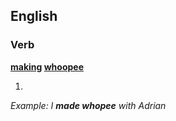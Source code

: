 ==English==

===Verb===
'''[[making]] [[whoopee]]'''

# {{present participle of|[[make whoopee]]}}

''Example: I '''made whopee''' with Adrian''
